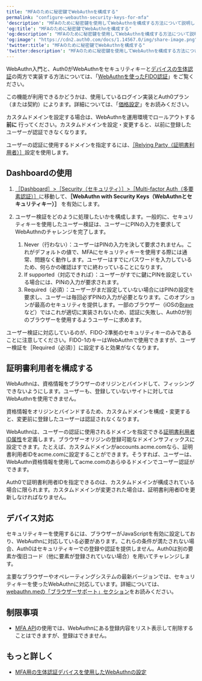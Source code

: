 ---
title: "MFAのために秘密鍵でWebAuthnを構成する"
permalink: "configure-webauthn-security-keys-for-mfa"
'description': "MFAのために秘密鍵を使用してWebAuthnを構成する方法について説明します。"
'og:title': "MFAのために秘密鍵でWebAuthnを構成する"
'og:description': "MFAのために秘密鍵を使用してWebAuthnを構成する方法について説明します。"
'og:image': "https://cdn2.auth0.com/docs/1.14567.0/img/share-image.png"
'twitter:title': "MFAのために秘密鍵でWebAuthnを構成する"
'twitter:description': "MFAのために秘密鍵を使用してWebAuthnを構成する方法について説明します。"
---

WebAuthn入門と、Auth0がWebAuthnをセキュリティキーと[デバイスの生体認証](/docs/ja-jp/secure/multi-factor-authentication/fido-authentication-with-webauthn/configure-webauthn-device-biometrics-for-mfa)の両方で実装する方法については、「[WebAuthnを使ったFIDO認証](/docs/ja-jp/secure/multi-factor-authentication/fido-authentication-with-webauthn)」をご覧ください。

<Card title="利用可能性はAuth0プランによって異なる">

この機能が利用できるかどうかは、使用しているログイン実装とAuth0プラン（または契約）によります。詳細については、「[価格設定](https://auth0.com/pricing)」をお読みください。

</Card>

<Warning>

カスタムドメインを設定する場合は、WebAuthnを運用環境でロールアウトする**前に** 行ってください。カスタムドメインを設定・変更すると、以前に登録したユーザーが認証できなくなります。

ユーザーの認証に使用するドメインを指定するには、[［Relying Party（証明書利用者）］](#configure-relying-party)設定を使用します。

</Warning>

## Dashboardの使用

1. [［Dashboard］>［Security（セキュリティ）］>［Multi-factor Auth（多要素認証）］](https://manage.auth0.com/#/security/mfa)に移動して、**［WebAuthn with Security Keys（WebAuthnとセキュリティキー）］** を有効にします。
2. ユーザー検証をどのように処理したいかを構成します。一般的に、セキュリティキーを使用したユーザー検証は、ユーザーにPINの入力を要求してWebAuthnのチャレンジを完了します。

   1. Never（行わない）：ユーザーはPINの入力を決して要求されません。これがデフォルトの値で、MFAにセキュリティキーを使用する際には通常、問題なく動作します。ユーザーはすでにパスワードを入力しているため、何らかの確認はすでに終わっていることになります。
   2. If supported（対応できれば）：ユーザーがすでに鍵にPINを設定している場合には、PINの入力が要求されます。
   3. Required（必須）：ユーザーがまだ設定していない場合にはPINの設定を要求し、ユーザーは毎回必ずPINの入力が必要となります。このオプションが最高のセキュリティを提供します。一部のブラウザー（iOSの[Brave](https://brave.com/)など）ではこれが適切に実装されないため、認証に失敗し、Auth0が別のブラウザーを使用するようユーザーに求めます。

ユーザー検証に対応しているのが、FIDO-2準拠のセキュリティキーのみであることに注意してください。FIDO-1のキーはWebAuthnで使用できますが、ユーザー検証を［Required（必須）］に設定すると効果がなくなります。

## 証明書利用者を構成する

WebAuthnは、資格情報をブラウザーのオリジンとバインドして、フィッシングできないようにします。ユーザーも、登録していないサイトに対してはWebAuthnを使用できません。

資格情報をオリジンとバインドするため、カスタムドメインを構成・変更すると、変更前に登録したユーザーは認証されなくなります。

WebAuthnは、ユーザーの認証に使用されるドメインを指定できる[証明書利用者ID属性](https://www.w3.org/TR/webauthn-2/#relying-party-identifier)を定義します。ブラウザーオリジンの登録可能なドメインサフィックスに設定できます。たとえば、カスタムドメインがaccounts.acme.comなら、証明書利用者IDをacme.comに設定することができます。そうすれば、ユーザーは、WebAuthn資格情報を使用してacme.comのあらゆるドメインでユーザー認証ができます。

Auth0で証明書利用者IDを指定できるのは、カスタムドメインが構成されている場合に限られます。カスタムドメインが変更された場合は、証明書利用者IDを更新しなければなりません。

## デバイス対応

セキュリティキーを使用するには、ブラウザーがJavaScriptを有効に設定しており、WebAuthnに対応している必要があります。これらの条件が満たされない場合、Auth0はセキュリティキーでの登録や認証を提供しません。Auth0は別の要素か復旧コード（他に要素が登録されていない場合）を用いてチャレンジします。

主要なブラウザーやオペレーティングシステムの最新バージョンでは、セキュリティキーを使ったWebAuthnに対応しています。詳細については、[webauthn.meの「ブラウザーサポート」セクション](https://webauthn.me/browser-support)をお読みください。

## 制限事項

* [MFA API](/docs/ja-jp/secure/multi-factor-authentication/multi-factor-authentication-developer-resources/mfa-api)の使用では、WebAuthnにある登録内容をリスト表示して削除することはできますが、登録はできません。

## もっと詳しく

* [MFA用の生体認証デバイスを使用したWebAuthnの設定](/docs/ja-jp/secure/multi-factor-authentication/fido-authentication-with-webauthn/configure-webauthn-device-biometrics-for-mfa)